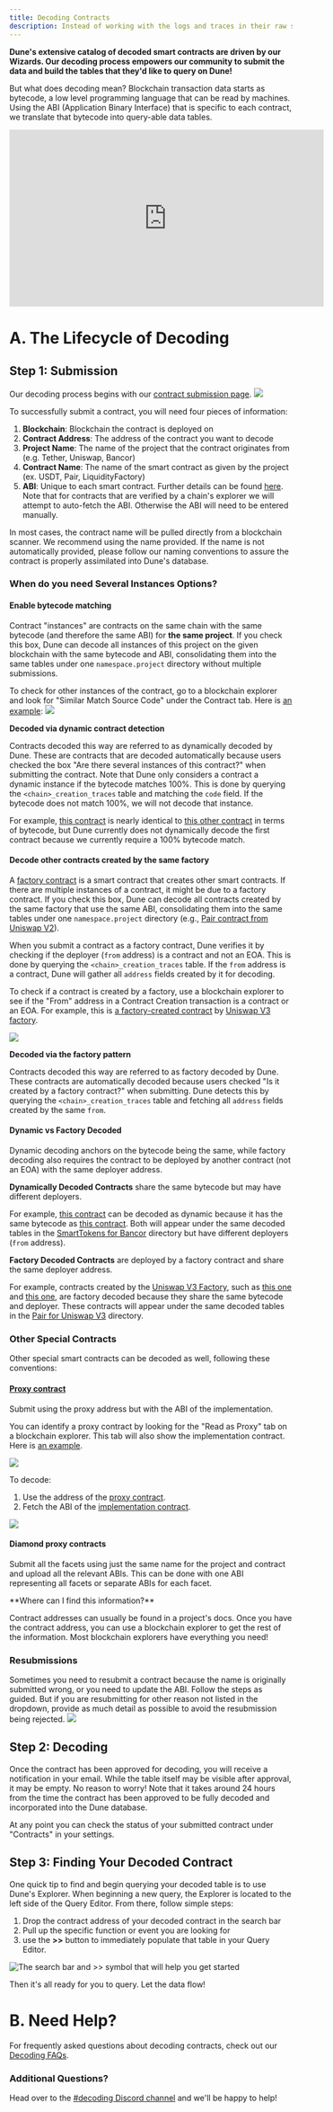 ```yaml
---
title: Decoding Contracts
description: Instead of working with the logs and traces in their raw states, on Dune we decode smart contract activity into nice human-readable tables.
---
```


**Dune's extensive catalog of decoded smart contracts are driven by our Wizards. Our decoding process empowers our community to submit the data and build the tables that they'd like to query on Dune!**

But what does decoding mean? Blockchain transaction data starts as bytecode, a low level programming language that can be read by machines. Using the ABI (Application Binary Interface) that is specific to each contract, we translate that bytecode into query-able data tables.

<CardGroup cols={1}>
  <Card
    title="Explore decoded data"
    icon="table"
    iconType="duotone"
    href="/data-catalog/evm/ethereum/decoded/overview"
  />

</CardGroup>

<iframe
  width="560"
  height="315"
  src="https://www.youtube.com/embed/s3eKEeu9At8?si=xPfgjKSZl2U54fuM"
  title="YouTube video player"
  frameborder="0"
  allow="accelerometer; autoplay; clipboard-write; encrypted-media; gyroscope; picture-in-picture; web-share"
  referrerpolicy="strict-origin-when-cross-origin"
  allowfullscreen
></iframe>

# A. The Lifecycle of Decoding

## Step 1: Submission

Our decoding process begins with our [contract submission page](https://dune.com/contracts/new).
![](/web-app/images/decoding-contracts/submit-contract-03202025.png)

To successfully submit a contract, you will need four pieces of information:

1. **Blockchain**: Blockchain the contract is deployed on
2. **Contract Address**: The address of the contract you want to decode
3. **Project Name**: The name of the project that the contract originates from (e.g. Tether, Uniswap, Bancor)
4. **Contract Name**: The name of the smart contract as given by the project (ex. USDT, Pair, LiquidityFactory)
5. **ABI**: Unique to each smart contract. Further details can be found [here](https://docs.soliditylang.org/en/latest/abi-spec.html). Note that for contracts that are verified by a chain's explorer we will attempt to auto-fetch the ABI. Otherwise the ABI will need to be entered manually.

In most cases, the contract name will be pulled directly from a blockchain scanner. We recommend using the name provided. If the name is not automatically provided, please follow our naming conventions to assure the contract is properly assimilated into Dune's database.

### When do you need Several Instances Options?

#### Enable bytecode matching

Contract "instances" are contracts on the same chain with the same bytecode (and therefore the same ABI) for **the same project**. If you check this box, Dune can decode all instances of this project on the given blockchain with the same bytecode and ABI, consolidating them into the same tables under one `namespace.project` directory without multiple submissions.

To check for other instances of the contract, go to a blockchain explorer and look for "Similar Match Source Code" under the Contract tab. Here is [an example](https://etherscan.io/address/0x58a70c59cb1f0e30c3d7ad84b96170221cbf322f#code):
![](/web-app/images/decoding-contracts/similar-match-source-code.png)

**Decoded via dynamic contract detection**

Contracts decoded this way are referred to as dynamically decoded by Dune. These are contracts that are decoded automatically because users checked the box "Are there several instances of this contract?" when submitting the contract. Note that Dune only considers a contract a dynamic instance if the bytecode matches 100%. This is done by querying the `<chain>_creation_traces` table and matching the `code` field. If the bytecode does not match 100%, we will not decode that instance.

For example, [this contract](https://arbiscan.io/address/0x999946a4f40fd2c82d66a68edfefa8430f206c9c#code) is nearly identical to [this other contract](https://arbiscan.io/address/0x692e92da68f9b8445a167b985ee0cb38c3bbe594#code) in terms of bytecode, but Dune currently does not dynamically decode the first contract because we currently require a 100% bytecode match.

#### Decode other contracts created by the same factory

A [factory contract](https://betterprogramming.pub/learn-solidity-the-factory-pattern-75d11c3e7d29) is a smart contract that creates other smart contracts. If there are multiple instances of a contract, it might be due to a factory contract. If you check this box, Dune can decode all contracts created by the same factory that use the same ABI, consolidating them into the same tables under one `namespace.project` directory (e.g., [Pair contract from Uniswap V2](https://dune.com/queries?category=decoded_project&blockchain=ethereum&namespace=uniswap_v2&contract=Pair&blockchains=ethereum)).

When you submit a contract as a factory contract, Dune verifies it by checking if the deployer (`from` address) is a contract and not an EOA. This is done by querying the `<chain>_creation_traces` table. If the `from` address is a contract, Dune will gather all `address` fields created by it for decoding.

To check if a contract is created by a factory, use a blockchain explorer to see if the "From" address in a Contract Creation transaction is a contract or an EOA. For example, this is [a factory-created contract](https://etherscan.io/address/0x5d5ce36e0b328a48539b48d4f22c31f0fe3dc040#internaltx) by [Uniswap V3 factory](https://etherscan.io/address/0x1f98431c8ad98523631ae4a59f267346ea31f984).

![](/web-app/images/decoding-contracts/factory-created-contract.png)

**Decoded via the factory pattern**

Contracts decoded this way are referred to as factory decoded by Dune. These contracts are automatically decoded because users checked "Is it created by a factory contract?" when submitting. Dune detects this by querying the `<chain>_creation_traces` table and fetching all `address` fields created by the same `from`.

#### Dynamic vs Factory Decoded

Dynamic decoding anchors on the bytecode being the same, while factory decoding also requires the contract to be deployed by another contract (not an EOA) with the same deployer address.

**Dynamically Decoded Contracts** share the same bytecode but may have different deployers.

For example, [this contract](https://etherscan.io/address/0x58a70c59cb1f0e30c3d7ad84b96170221cbf322f) can be decoded as dynamic because it has the same bytecode as [this contract](https://etherscan.io/address/0x6d396aaff9f438e2f86979d8367cd9deb364b16f). Both will appear under the same decoded tables in the [SmartTokens for Bancor](https://dune.com/queries?category=decoded_project&blockchain=ethereum&namespace=bancor&contract=SmartToken&blockchains=ethereum) directory but have different deployers (`from` address).

**Factory Decoded Contracts** are deployed by a factory contract and share the same deployer address.

For example, contracts created by the [Uniswap V3 Factory](https://etherscan.io/address/0x1f98431c8ad98523631ae4a59f267346ea31f984), such as [this one](https://etherscan.io/address/0xb5925e4c1912e3999891f0e71bd3d9b5492d1486#internaltx) and [this one](https://etherscan.io/address/0x5d5ce36e0b328a48539b48d4f22c31f0fe3dc040#internaltx), are factory decoded because they share the same bytecode and deployer. These contracts will appear under the same decoded tables in the [Pair for Uniswap V3](https://dune.com/queries?category=decoded_project&blockchain=ethereum&namespace=uniswap_v3&contract=Pair&blockchains=ethereum) directory.

### Other Special Contracts

Other special smart contracts can be decoded as well, following these conventions:

#### [Proxy contract](https://info.etherscan.com/what-is-proxy-contract/)

Submit using the proxy address but with the ABI of the implementation.

You can identify a proxy contract by looking for the "Read as Proxy" tab on a blockchain explorer. This tab will also show the implementation contract. Here is [an example](https://arbiscan.io/address/0x90a664846960aafa2c164605aebb8e9ac338f9a0#readProxyContract).

![](/web-app/images/decoding-contracts/proxy-find-implementation.png)

To decode:

1. Use the address of the [proxy contract](https://arbiscan.io/address/0x90a664846960aafa2c164605aebb8e9ac338f9a0).
2. Fetch the ABI of the [implementation contract](https://arbiscan.io/address/0x90a664846960aafa2c164605aebb8e9ac338f9a0#readProxyContract).

![](/web-app/images/decoding-contracts/submit-proxy-03202025.png)

#### Diamond proxy contracts

Submit all the facets using just the same name for the project and contract and upload all the relevant ABIs. This can be done with one ABI representing all facets or separate ABIs for each facet.

<Note>
**Where can I find this information?**

Contract addresses can usually be found in a project's docs. Once you have the contract address, you can use a blockchain explorer to get the rest of the information. Most blockchain explorers have everything you need!

</Note>

### Resubmissions

Sometimes you need to resubmit a contract because the name is originally submitted wrong, or you need to update the ABI. Follow the steps as guided. But if you are resubmitting for other reason not listed in the dropdown, provide as much detail as possible to avoid the resubmission being rejected.
![](/web-app/images/decoding-contracts/resubmission-contract.png)

## Step 2: Decoding

Once the contract has been approved for decoding, you will receive a notification in your email. While the table itself may be visible after approval, it may be empty. No reason to worry! Note that it takes around 24 hours from the time the contract has been approved to be fully decoded and incorporated into the Dune database.

At any point you can check the status of your submitted contract under "Contracts" in your settings.

## Step 3: Finding Your Decoded Contract

One quick tip to find and begin querying your decoded table is to use Dune's Explorer. When beginning a new query, the Explorer is located to the left side of the Query Editor. From there, follow simple steps:

1. Drop the contract address of your decoded contract in the search bar
2. Pull up the specific function or event you are looking for
3. use the **>>** button to immediately populate that table in your Query Editor.

![The search bar and >> symbol that will help you get started](/web-app/images/decoding-contracts/3.png)

Then it's all ready for you to query. Let the data flow!

# B. Need Help?

For frequently asked questions about decoding contracts, check out our [Decoding FAQs](/web-app/decoding/faqs).

### Additional Questions?

Head over to the [#decoding Discord channel](https://discord.com/channels/757637422384283659/850326962152538122) and we'll be happy to help!
